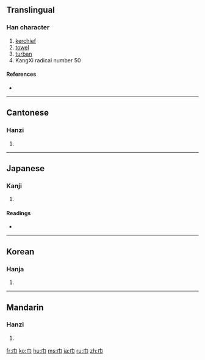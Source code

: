 ==Translingual==
{{Han stroke|[[Image:巾-order.gif]]}}

===Han character===
{{Han char|rn=50|rad=巾|as=00|sn=3|four=4022<sub>7</sub>|canj=中月 (LB)}}

# [[kerchief]]
# [[towel]]
# [[turban]]
# KangXi radical number 50

====References====
* {{Han ref|kx=0327.200|dkj=08771|dj=0632.090|hdz=10727.170|uh=5DFE|ud=24062|bh=A479|bd=42105}}

----

==Cantonese==

===Hanzi===
{{yue-hanzi|jyut=[[gan1]]|y=[[gan1]]}}

# {{defn|Cantonese}}

----

==Japanese==

===Kanji===
{{ja-kanji|grade=|rs=巾00}}

# {{defn|Japanese}}

====Readings====
* {{ja-readings|on=[[きん]] (kin)|kun=[[ふきん]] (fukin), [[おおい]] (ooi), [[はば]] (haba)}}

----

==Korean==

===Hanja===
{{ko-hanja|hangeul=건|rv=geon|mr=kŏn}}

# {{defn|Korean}}

----

==Mandarin==

===Hanzi===
{{cmn-hanzi|pin=[[jīn]] ([[jin1]])|wg=chin<sup>1</sup>}}

# {{defn|Mandarin}}

[[fr:巾]]
[[ko:巾]]
[[hu:巾]]
[[ms:巾]]
[[ja:巾]]
[[ru:巾]]
[[zh:巾]]